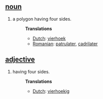 == [[noun]] ==
# a polygon having four sides.
#:'''Translations'''
#:*[[Dutch]]: [[vierhoek]]
#:*[[Romanian]]: [[patrulater]], [[cadrilater]]
== [[adjective]] ==
# having four sides.
#:'''Translations'''
#:*[[Dutch]]: [[vierhoekig]]